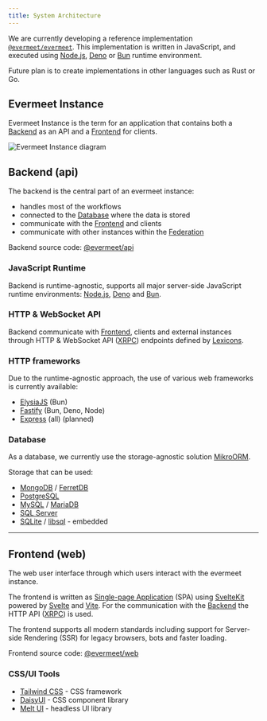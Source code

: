 ```yaml
---
title: System Architecture
---
```


We are currently developing a reference implementation [`@evermeet/evermeet`](https://github.com/evermeet/evermeet). This implementation is written in JavaScript, and executed using [Node.js](https://nodejs.org), [Deno](https://deno.com/) or [Bun](https://bun.sh/) runtime environment.

Future plan is to create implementations in other languages such as Rust or Go.

## Evermeet Instance

Evermeet Instance is the term for an application that contains both a [Backend](#backend-api) as an API and a [Frontend](#frontend-web) for clients.

![Evermeet Instance diagram](../../../assets/architecture-diagram.png)

## Backend (api)

The backend is the central part of an evermeet instance:

* handles most of the workflows
* connected to the [Database](#database) where the data is stored
* communicate with the [Frontend](#frontend-web) and clients
* communicate with other instances within the [Federation](/specs/federation)

Backend source code: [@evermeet/api](https://github.com/evermeet/evermeet/tree/main/packages/api)

### JavaScript Runtime

Backend is runtime-agnostic, supports all major server-side JavaScript runtime environments: [Node.js](https://nodejs.org/), [Deno](https://deno.com/) and [Bun](https://bun.sh/).

### HTTP & WebSocket API

Backend communicate with [Frontend](#frontend-web), clients and external instances through HTTP & WebSocket API ([XRPC](/specs/xrpc)) endpoints defined by [Lexicons](/specs/lexicon).

### HTTP frameworks

Due to the runtime-agnostic approach, the use of various web frameworks is currently available:
* [ElysiaJS](https://elysiajs.com/) (Bun)
* [Fastify](https://fastify.dev/) (Bun, Deno, Node)
* [Express](https://expressjs.com/) (all) (planned)

### Database

As a database, we currently use the storage-agnostic solution [MikroORM](https://mikro-orm.io/).

Storage that can be used:
* [MongoDB](https://mongodb.com/) / [FerretDB](https://www.ferretdb.com/)
* [PostgreSQL](https://www.postgresql.org/)
* [MySQL](https://www.mysql.com/) / [MariaDB](https://mariadb.org/)
* [SQL Server](https://www.microsoft.com/en-us/sql-server)
* [SQLite](https://www.sqlite.org/) / [libsql](https://github.com/tursodatabase/libsql) - embedded

----
## Frontend (web)

The web user interface through which users interact with the evermeet instance.

The frontend is written as [Single-page Application](https://en.wikipedia.org/wiki/Single-page_application) (SPA) using [SvelteKit](https://kit.svelte.dev/) powered by [Svelte](https://svelte.dev/) and [Vite](https://vitejs.dev/). For the communication with the [Backend](#backend-api) the HTTP API ([XRPC](/specs/xrpc)) is used.

The frontend supports all modern standards including support for Server-side Rendering (SSR) for legacy browsers, bots and faster loading.

Frontend source code: [@evermeet/web](https://github.com/evermeet/evermeet/tree/main/packages/web)

### CSS/UI Tools

* [Tailwind CSS](https://tailwindcss.com/) - CSS framework
* [DaisyUI](https://daisyui.com/) - CSS component library
* [Melt UI](https://melt-ui.com/) - headless UI library
